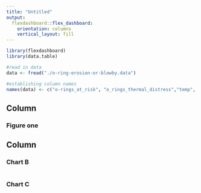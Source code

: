 ```yaml
---
title: "Untitled"
output: 
  flexdashboard::flex_dashboard:
    orientation: columns
    vertical_layout: fill
---
```


```r
library(flexdashboard)
library(data.table)
```

```r
#read in data
data <- fread("./o-ring-erosion-or-blowby.data")

#establishing column names
names(data) <- c("o-rings_at_risk", "o_rings_thermal_distress","temp", "psi", "order")
```


Column {data-width=650}
-----------------------------------------------------------------------
### Figure one



Column {data-width=350}
-----------------------------------------------------------------------

### Chart B

```r

```

### Chart C

```r

```

